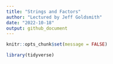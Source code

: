 ```yaml
---
title: "Strings and Factors"
author: "Lectured by Jeff Goldsmith"
date: "2022-10-18"
output: github_document
---
```


```r
knitr::opts_chunk$set(message = FALSE)

library(tidyverse)
```


